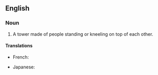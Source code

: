 ==English==
{{wikipedia}}
===Noun===
{{en-noun|head=[[human]] [[pyramid]]}}

# A tower made of people standing or kneeling on top of each other.

====Translations====
{{trans-top|a human being}}
* French: {{t+|fr|pyramide humaine|f}}
{{trans-mid}}
* Japanese: {{t|ja|人間ピラミッド|tr=ningen piramiddo}}
{{trans-bottom}}